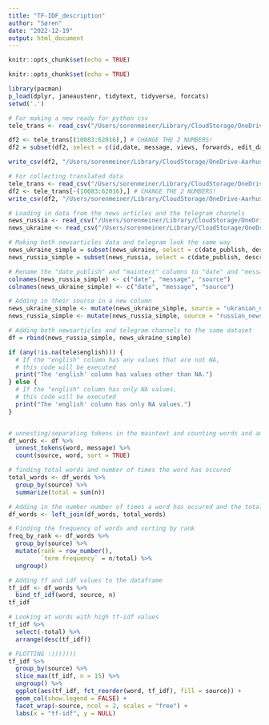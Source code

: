 ```yaml
---
title: "TF-IDF_description"
author: "Søren"
date: "2022-12-19"
output: html_document
---
```


```r
knitr::opts_chunk$set(echo = TRUE)
```


```r
knitr::opts_chunk$set(echo = TRUE)
```

```r
library(pacman)
p_load(dplyr, janeaustenr, tidytext, tidyverse, forcats)
setwd('.')
```
```r
# For making a new ready for python csv
tele_trans <- read_csv("/Users/sorenmeiner/Library/CloudStorage/OneDrive-Aarhusuniversitet/CogComm exam/telegram-analysis-master/csv_data/df_no_na.csv")

df2 <- tele_trans[(10083:62016),] # CHANGE THE 2 NUMBERS!
df2 = subset(df2, select = c(id,date, message, views, forwards, edit_date, post_author, peer_id))

write_csv(df2, "/Users/sorenmeiner/Library/CloudStorage/OneDrive-Aarhusuniversitet/CogComm exam/telegram-analysis-master/csv_data/df_simple.csv")

# For collecting translated data
tele_trans <- read_csv("/Users/sorenmeiner/Library/CloudStorage/OneDrive-Aarhusuniversitet/CogComm exam/telegram-analysis-master/csv_data/df_translate.csv")
df2 <- tele_trans[-(10083:62016),] # CHANGE THE 2 NUMBERS!
write_csv(df2, "/Users/sorenmeiner/Library/CloudStorage/OneDrive-Aarhusuniversitet/CogComm exam/telegram-analysis-master/csv_data/df_translate03.csv")
```

```r
# Loading in data from the news articles and the telegram channels 
news_russia <- read_csv("/Users/sorenmeiner/Library/CloudStorage/OneDrive-Aarhusuniversitet/CogComm exam/webscraper/csv_data/df_russia.csv")
news_ukraine <- read_csv("/Users/sorenmeiner/Library/CloudStorage/OneDrive-Aarhusuniversitet/CogComm exam/webscraper/csv_data/df_ukraine.csv")

# Making both newsarticles data and telegram look the same way
news_ukraine_simple = subset(news_ukraine, select = c(date_publish, description))
news_russia_simple = subset(news_russia, select = c(date_publish, description))

# Rename the "date_publish" and "maintext" columns to "date" and "message"
colnames(news_russia_simple) <- c("date", "message", "source")
colnames(news_ukraine_simple) <- c("date", "message", "source")

# Adding in their source in a new column
news_ukraine_simple <- mutate(news_ukraine_simple, source = "ukranian_newsarticles")
news_russia_simple <- mutate(news_russia_simple, source = "russian_newsarticles")

# Adding both newsarticles and telegram channels to the same dataset
df = rbind(news_russia_simple, news_ukraine_simple)
```

```r
if (any(!is.na(tele$english))) {
  # If the "english" column has any values that are not NA,
  # this code will be executed
  print("The 'english' column has values other than NA.")
} else {
  # If the "english" column has only NA values,
  # this code will be executed
  print("The 'english' column has only NA values.")
}
```

```r

```


```r
# unnesting/separating tokens in the maintext and counting words and authors
df_words <- df %>%
  unnest_tokens(word, message) %>%
  count(source, word, sort = TRUE)

# finding total words and number of times the word has occured 
total_words <- df_words %>% 
  group_by(source) %>% 
  summarize(total = sum(n))

# Adding in the number number of times a word has occured and the total words
df_words <- left_join(df_words, total_words)

# Finding the frequency of words and sorting by rank
freq_by_rank <- df_words %>% 
  group_by(source) %>% 
  mutate(rank = row_number(), 
         `term frequency` = n/total) %>%
  ungroup()

# Adding tf and idf values to the dataframe 
tf_idf <- df_words %>%
  bind_tf_idf(word, source, n)
tf_idf

# Looking at words with high tf-idf values
tf_idf %>%
  select(-total) %>%
  arrange(desc(tf_idf))

# PLOTTING :)))))))
tf_idf %>%
  group_by(source) %>%
  slice_max(tf_idf, n = 15) %>%
  ungroup() %>%
  ggplot(aes(tf_idf, fct_reorder(word, tf_idf), fill = source)) +
  geom_col(show.legend = FALSE) +
  facet_wrap(~source, ncol = 2, scales = "free") +
  labs(x = "tf-idf", y = NULL)
```